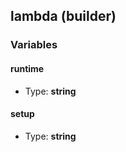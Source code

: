 ## lambda (builder)

### Variables

#### runtime

- Type: **string**

#### setup

- Type: **string**
